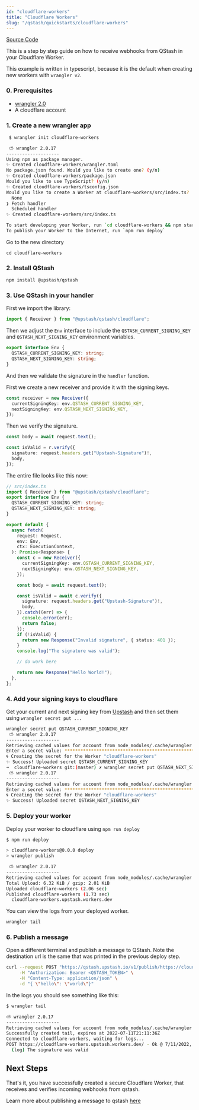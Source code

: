 ```yaml
---
id: "cloudflare-workers"
title: "Cloudflare Workers"
slug: "/qstash/quickstarts/cloudflare-workers"
---
```


[Source Code](https://github.com/upstash/qstash-examples/tree/main/cloudflare-workers)

This is a step by step guide on how to receive webhooks from QStash in your
Cloudflare Worker.

This example is written in typescript, because it is the default when creating
new workers with `wrangler v2`.

### 0. Prerequisites

- [wrangler 2.0](https://github.com/cloudflare/wrangler2)
- A cloudflare account

### 1. Create a new wrangler app

```bash
 $ wrangler init cloudflare-workers 

 ⛅️ wrangler 2.0.17 
--------------------
Using npm as package manager.
✨ Created cloudflare-workers/wrangler.toml
No package.json found. Would you like to create one? (y/n)
✨ Created cloudflare-workers/package.json
Would you like to use TypeScript? (y/n)
✨ Created cloudflare-workers/tsconfig.json
Would you like to create a Worker at cloudflare-workers/src/index.ts?
  None
❯ Fetch handler
  Scheduled handler
✨ Created cloudflare-workers/src/index.ts

To start developing your Worker, run `cd cloudflare-workers && npm start`
To publish your Worker to the Internet, run `npm run deploy`
```

Go to the new directory

```
cd cloudflare-workers
```

### 2. Install QStash

```bash
npm install @upstash/qstash
```

### 3. Use QStash in your handler

First we import the library:

```ts
import { Receiver } from "@upstash/qstash/cloudflare";
```

Then we adjust the `Env` interface to include the `QSTASH_CURRENT_SIGNING_KEY`
and `QSTASH_NEXT_SIGNING_KEY` environment variables.

```ts
export interface Env {
  QSTASH_CURRENT_SIGNING_KEY: string;
  QSTASH_NEXT_SIGNING_KEY: string;
}
```

And then we validate the signature in the `handler` function.

First we create a new receiver and provide it with the signing keys.

```ts
const receiver = new Receiver({
  currentSigningKey: env.QSTASH_CURRENT_SIGNING_KEY,
  nextSigningKey: env.QSTASH_NEXT_SIGNING_KEY,
});
```

Then we verify the signature.

```ts
const body = await request.text();

const isValid = r.verify({
  signature: request.headers.get("Upstash-Signature")!,
  body,
});
```

The entire file looks like this now:

```ts
// src/index.ts
import { Receiver } from "@upstash/qstash/cloudflare";
export interface Env {
  QSTASH_CURRENT_SIGNING_KEY: string;
  QSTASH_NEXT_SIGNING_KEY: string;
}

export default {
  async fetch(
    request: Request,
    env: Env,
    ctx: ExecutionContext,
  ): Promise<Response> {
    const c = new Receiver({
      currentSigningKey: env.QSTASH_CURRENT_SIGNING_KEY,
      nextSigningKey: env.QSTASH_NEXT_SIGNING_KEY,
    });

    const body = await request.text();

    const isValid = await c.verify({
      signature: request.headers.get("Upstash-Signature")!,
      body,
    }).catch((err) => {
      console.error(err);
      return false;
    });
    if (!isValid) {
      return new Response("Invalid signature", { status: 401 });
    }
    console.log("The signature was valid");

    // do work here

    return new Response("Hello World!");
  },
};
```

### 4. Add your signing keys to cloudflare

Get your current and next signing key from
[Upstash](https://console.upstash.com/qstash) and then set them using
`wrangler secret put ...`

```bash
wrangler secret put QSTASH_CURRENT_SIGNING_KEY
 ⛅️ wrangler 2.0.17 
--------------------
Retrieving cached values for account from node_modules/.cache/wrangler
Enter a secret value: ****************************************************** 
🌀 Creating the secret for the Worker "cloudflare-workers" 
✨ Success! Uploaded secret QSTASH_CURRENT_SIGNING_KEY
➜  cloudflare-workers git:(master) ✗ wrangler secret put QSTASH_NEXT_SIGNING_KEY
 ⛅️ wrangler 2.0.17 
--------------------
Retrieving cached values for account from node_modules/.cache/wrangler
Enter a secret value: ****************************************************** 
🌀 Creating the secret for the Worker "cloudflare-workers" 
✨ Success! Uploaded secret QSTASH_NEXT_SIGNING_KEY
```

### 5. Deploy your worker

Deploy your worker to cloudflare using `npm run deploy`

```bash
$ npm run deploy                                 

> cloudflare-workers@0.0.0 deploy
> wrangler publish

 ⛅️ wrangler 2.0.17 
--------------------
Retrieving cached values for account from node_modules/.cache/wrangler
Total Upload: 6.32 KiB / gzip: 2.01 KiB
Uploaded cloudflare-workers (2.06 sec)
Published cloudflare-workers (1.73 sec)
  cloudflare-workers.upstash.workers.dev
```

You can view the logs from your deployed worker.

```bash
wrangler tail
```

### 6. Publish a message

Open a different terminal and publish a message to QStash. Note the destination
url is the same that was printed in the previous deploy step.

```bash
curl --request POST "https://qstash.upstash.io/v1/publish/https://cloudflare-workers.upstash.workers.dev" \
     -H "Authorization: Bearer <QSTASH_TOKEN>" \
     -H "Content-Type: application/json" \
     -d "{ \"hello\": \"world\"}"
```

In the logs you should see something like this:

```bash
$ wrangler tail

⛅️ wrangler 2.0.17 
--------------------
Retrieving cached values for account from node_modules/.cache/wrangler
Successfully created tail, expires at 2022-07-11T21:11:36Z
Connected to cloudflare-workers, waiting for logs...
POST https://cloudflare-workers.upstash.workers.dev/ - Ok @ 7/11/2022, 5:13:19 PM
  (log) The signature was valid
```

## Next Steps

That's it, you have successfully created a secure Cloudflare Worker, that
receives and verifies incoming webhooks from qstash.

Learn more about publishing a message to qstash [here](/qstash/howto/publishing)
